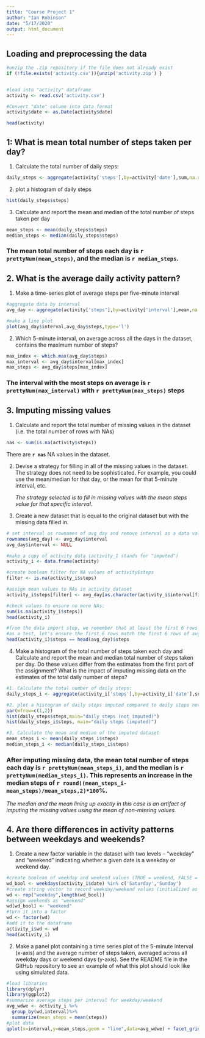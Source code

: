 ```yaml
---
title: "Course Project 1"
author: "Ian Robinson"
date: "5/17/2020"
output: html_document
---
```


## Loading and preprocessing the data
```r
#unzip the .zip repository if the file does not already exist
if (!file.exists('activity.csv')){unzip('activity.zip') }


#load into "activity" dataframe
activity <- read.csv('activity.csv') 

#Convert "date" column into data format
activity$date <- as.Date(activity$date)

head(activity)
```

## 1: What is mean total number of steps taken per day?
1. Calculate the total number of daily steps:
```r

daily_steps <- aggregate(activity['steps'],by=activity['date'],sum,na.rm=TRUE)
```

2. plot a histogram of daily steps
```r
hist(daily_steps$steps)
```

3. Calculate and report the mean and median of the total number of steps taken per day
```r
mean_steps <- mean(daily_steps$steps)
median_steps <- median(daily_steps$steps)
```

### The mean total number of steps each day is **`r prettyNum(mean_steps)`**, and the median is **`r median_steps`**.

## 2. What is the average daily activity pattern?
1. Make a time-series plot of average steps per five-minute interval
```r
#aggregate data by interval
avg_day <- aggregate(activity['steps'],by=activity['interval'],mean,na.rm=TRUE)

#make a line plot
plot(avg_day$interval,avg_day$steps,type='l')
```


2. Which 5-minute interval, on average across all the days in the dataset, contains the maximum number of steps?
```r
max_index <- which.max(avg_day$steps)
max_interval <- avg_day$interval[max_index]
max_steps <- avg_day$steps[max_index]
```

### The interval with the most steps on average is **`r prettyNum(max_interval)`** with **`r prettyNum(max_steps)`** steps

## 3. Imputing missing values

1. Calculate and report the total number of missing values in the dataset (i.e. the total number of rows with NAs)
```r
nas <- sum(is.na(activity$steps))
```
There are **`r nas`** NA values in the dataset.

2. Devise a strategy for filling in all of the missing values in the dataset. The strategy does not need to be sophisticated. For example, you could use the mean/median for that day, or the mean for that 5-minute interval, etc.

     *The strategy selected is to fill in missing values with the mean steps value for that specific interval.* 

3. Create a new dataset that is equal to the original dataset but with the missing data filled in.
``` r

# set interval as rownames of avg_day and remove interval as a data value
rownames(avg_day) <- avg_day$interval
avg_day$interval <- NULL
```

```r

#make a copy of activity data (activity_1 stands for "imputed")
activity_i <- data.frame(activity)

#create boolean filter for NA values of activity$steps
filter <- is.na(activity_i$steps)

#assign mean values to NAs in activity dataset
activity_i$steps[filter] <- avg_day[as.character(activity_i$interval[filter]),]

#check values to ensure no more NAs:
sum(is.na(activity_i$steps))
head(activity_i)

#from the data import step, we remember that at least the first 6 rows of activity were NA. 
#as a test, let's ensure the first 6 rows match the first 6 rows of avg_day.
head(activity_i)$steps == head(avg_day)$steps
```

4. Make a histogram of the total number of steps taken each day and Calculate and report the mean and median total number of steps taken per day. Do these values differ from the estimates from the first part of the assignment? What is the impact of imputing missing data on the estimates of the total daily number of steps?
```r
#1. Calculate the total number of daily steps:
daily_steps_i <- aggregate(activity_i['steps'],by=activity_i['date'],sum,na.rm=TRUE)

#2. plot a histogram of daily steps imputed compared to daily steps not imputed
par(mfrow=c(1,2))
hist(daily_steps$steps,main="daily steps (not imputed)")
hist(daily_steps_i$steps, main="daily steps (imputed)")

#3. Calculate the mean and median of the imputed dataset
mean_steps_i <- mean(daily_steps_i$steps)
median_steps_i <- median(daily_steps_i$steps)
```

### After imputing missing data, the mean total number of steps each day is **`r prettyNum(mean_steps_i)`**, and the median is **`r prettyNum(median_steps_i)`**. This represents an increase in the median steps of `r round((mean_steps_i-mean_steps)/mean_steps,2)*100`%.
*The median and the mean lining up exactly in this case is an artifact of imputing the missing values using the mean of non-missing values.*

## 4. Are there differences in activity patterns between weekdays and weekends?

1. Create a new factor variable in the dataset with two levels – “weekday” and “weekend” indicating whether a given date is a weekday or weekend day.
```r
#create boolean of weekday and weekend values (TRUE = weekend, FALSE = weekday)
wd_bool <- weekdays(activity_i$date) %in% c('Saturday','Sunday')
#create string vector to record weekday/weekend values (initialized as all "weekday")
wd <- rep("weekday",length(wd_bool))
#assign weekends as "weekend" 
wd[wd_bool] <- "weekend"
#turn it into a factor
wd <- factor(wd)
#add it to the dataframe
activity_i$wd <- wd
head(activity_i)

```

2. Make a panel plot containing a time series plot of the 5-minute interval (x-axis) and the average number of steps taken, averaged across all weekday days or weekend days (y-axis). See the README file in the GitHub repository to see an example of what this plot should look like using simulated data.

```r
#load libraries
library(dplyr)
library(ggplot2)
#summarize average steps per interval for weekday/weekend
avg_wdwe <- activity_i %>%
  group_by(wd,interval)%>%
  summarize(mean_steps = mean(steps))
#plot data
qplot(x=interval,y=mean_steps,geom = "line",data=avg_wdwe) + facet_grid(.~wd)
```